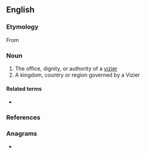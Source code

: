 ==English==

===Etymology===
From {{etyl|fr|en}}

===Noun===
{{en-noun}}

# The office, dignity, or authority of a [[vizier]]
# A kingdom, country or region governed by a Vizier

====Related terms====
* {{l|en|vizier}}

===References===
{{Webster 1913}}

===Anagrams===
* {{anagrams|en|a=aeeiirtvz|varietize}}